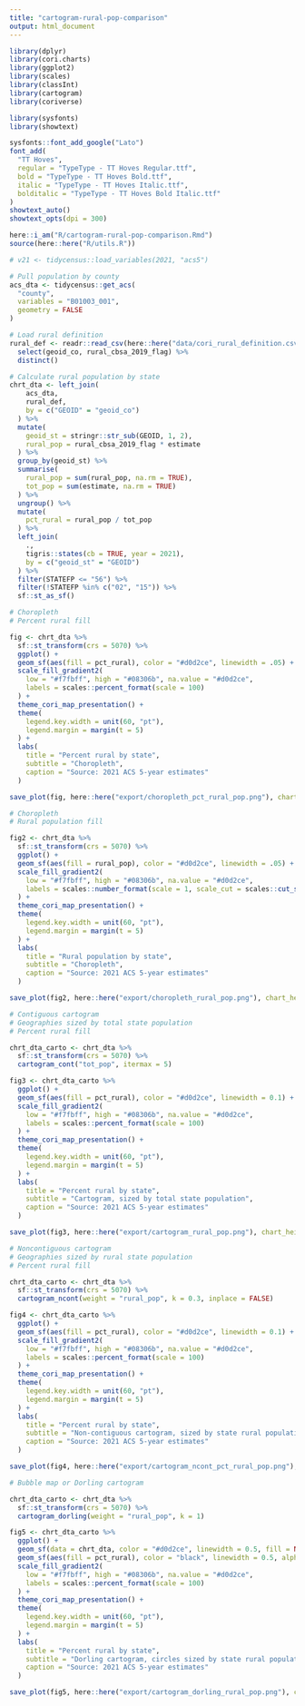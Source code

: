 ```yaml
---
title: "cartogram-rural-pop-comparison"
output: html_document
---
```


```r

library(dplyr)
library(cori.charts)
library(ggplot2)
library(scales)
library(classInt)
library(cartogram)
library(coriverse)

library(sysfonts)
library(showtext)

sysfonts::font_add_google("Lato")
font_add(
  "TT Hoves",
  regular = "TypeType - TT Hoves Regular.ttf",
  bold = "TypeType - TT Hoves Bold.ttf",
  italic = "TypeType - TT Hoves Italic.ttf",
  bolditalic = "TypeType - TT Hoves Bold Italic.ttf"
)
showtext_auto()
showtext_opts(dpi = 300)

here::i_am("R/cartogram-rural-pop-comparison.Rmd")
source(here::here("R/utils.R"))

```


```r

# v21 <- tidycensus::load_variables(2021, "acs5")

# Pull population by county
acs_dta <- tidycensus::get_acs(
  "county",
  variables = "B01003_001",
  geometry = FALSE
)

```


```r

# Load rural definition
rural_def <- readr::read_csv(here::here("data/cori_rural_definition.csv")) %>%
  select(geoid_co, rural_cbsa_2019_flag) %>%
  distinct()

# Calculate rural population by state
chrt_dta <- left_join(
    acs_dta,
    rural_def,
    by = c("GEOID" = "geoid_co")
  ) %>%
  mutate(
    geoid_st = stringr::str_sub(GEOID, 1, 2),
    rural_pop = rural_cbsa_2019_flag * estimate
  ) %>%
  group_by(geoid_st) %>%
  summarise(
    rural_pop = sum(rural_pop, na.rm = TRUE),
    tot_pop = sum(estimate, na.rm = TRUE)
  ) %>%
  ungroup() %>%
  mutate(
    pct_rural = rural_pop / tot_pop
  ) %>%
  left_join(
    .,
    tigris::states(cb = TRUE, year = 2021),
    by = c("geoid_st" = "GEOID")
  ) %>%
  filter(STATEFP <= "56") %>%
  filter(!STATEFP %in% c("02", "15")) %>%
  sf::st_as_sf()

```


```r

# Choropleth
# Percent rural fill

fig <- chrt_dta %>%
  sf::st_transform(crs = 5070) %>%
  ggplot() +
  geom_sf(aes(fill = pct_rural), color = "#d0d2ce", linewidth = .05) +
  scale_fill_gradient2(
    low = "#f7fbff", high = "#08306b", na.value = "#d0d2ce",
    labels = scales::percent_format(scale = 100)
  ) +
  theme_cori_map_presentation() +
  theme(
    legend.key.width = unit(60, "pt"),
    legend.margin = margin(t = 5)
  ) + 
  labs(
    title = "Percent rural by state",
    subtitle = "Choropleth",
    caption = "Source: 2021 ACS 5-year estimates"
  )

save_plot(fig, here::here("export/choropleth_pct_rural_pop.png"), chart_height = 8)

```


```r

# Choropleth
# Rural population fill

fig2 <- chrt_dta %>%
  sf::st_transform(crs = 5070) %>%
  ggplot() +
  geom_sf(aes(fill = rural_pop), color = "#d0d2ce", linewidth = .05) +
  scale_fill_gradient2(
    low = "#f7fbff", high = "#08306b", na.value = "#d0d2ce",
    labels = scales::number_format(scale = 1, scale_cut = scales::cut_short_scale())
  ) +
  theme_cori_map_presentation() +
  theme(
    legend.key.width = unit(60, "pt"),
    legend.margin = margin(t = 5)
  ) + 
  labs(
    title = "Rural population by state",
    subtitle = "Choropleth",
    caption = "Source: 2021 ACS 5-year estimates"
  )

save_plot(fig2, here::here("export/choropleth_rural_pop.png"), chart_height = 8)


```


```r

# Contiguous cartogram
# Geographies sized by total state population
# Percent rural fill

chrt_dta_carto <- chrt_dta %>%
  sf::st_transform(crs = 5070) %>%
  cartogram_cont("tot_pop", itermax = 5)

fig3 <- chrt_dta_carto %>%
  ggplot() +
  geom_sf(aes(fill = pct_rural), color = "#d0d2ce", linewidth = 0.1) +
  scale_fill_gradient2(
    low = "#f7fbff", high = "#08306b", na.value = "#d0d2ce",
    labels = scales::percent_format(scale = 100)
  ) +
  theme_cori_map_presentation() +
  theme(
    legend.key.width = unit(60, "pt"),
    legend.margin = margin(t = 5)
  ) +
  labs(
    title = "Percent rural by state",
    subtitle = "Cartogram, sized by total state population",
    caption = "Source: 2021 ACS 5-year estimates"
  )

save_plot(fig3, here::here("export/cartogram_rural_pop.png"), chart_height = 8)

```

```r

# Noncontiguous cartogram
# Geographies sized by rural state population
# Percent rural fill

chrt_dta_carto <- chrt_dta %>%
  sf::st_transform(crs = 5070) %>%
  cartogram_ncont(weight = "rural_pop", k = 0.3, inplace = FALSE)

fig4 <- chrt_dta_carto %>%
  ggplot() +
  geom_sf(aes(fill = pct_rural), color = "#d0d2ce", linewidth = 0.1) +
  scale_fill_gradient2(
    low = "#f7fbff", high = "#08306b", na.value = "#d0d2ce",
    labels = scales::percent_format(scale = 100)
  ) +
  theme_cori_map_presentation() +
  theme(
    legend.key.width = unit(60, "pt"),
    legend.margin = margin(t = 5)
  ) +
  labs(
    title = "Percent rural by state",
    subtitle = "Non-contiguous cartogram, sized by state rural population",
    caption = "Source: 2021 ACS 5-year estimates"
  )

save_plot(fig4, here::here("export/cartogram_ncont_pct_rural_pop.png"), chart_height = 8)


```


```r

# Bubble map or Dorling cartogram

chrt_dta_carto <- chrt_dta %>%
  sf::st_transform(crs = 5070) %>%
  cartogram_dorling(weight = "rural_pop", k = 1)

fig5 <- chrt_dta_carto %>%
  ggplot() +
  geom_sf(data = chrt_dta, color = "#d0d2ce", linewidth = 0.5, fill = NA) +
  geom_sf(aes(fill = pct_rural), color = "black", linewidth = 0.5, alpha = .75) +
  scale_fill_gradient2(
    low = "#f7fbff", high = "#08306b", na.value = "#d0d2ce",
    labels = scales::percent_format(scale = 100)
  ) +
  theme_cori_map_presentation() +
  theme(
    legend.key.width = unit(60, "pt"),
    legend.margin = margin(t = 5)
  ) +
  labs(
    title = "Percent rural by state",
    subtitle = "Dorling cartogram, circles sized by state rural population",
    caption = "Source: 2021 ACS 5-year estimates"
  )

save_plot(fig5, here::here("export/cartogram_dorling_rural_pop.png"), chart_height = 8)

```


